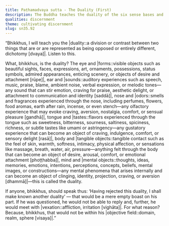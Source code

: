 ```yaml
---
title: Paṭhamadvaya sutta - The Duality (First)
description: The Buddha teaches the duality of the six sense bases and their respective objects.
qualities: discernment
theme: cultivating discernment
slug: sn35.92
---
```


“Bhikkhus, I will teach you the |duality::a division or contrast between two things that are or are represented as being opposed or entirely different, dichotomy [dvaya]|. Listen to this.

What, bhikkhus, is the duality? The eye and |forms::visible objects such as beautiful sights, faces, expressions, art, ornaments, possessions, status symbols, admired appearances, enticing scenery, or objects of desire and attachment [rūpe]|, ear and |sounds::auditory experiences such as speech, music, praise, blame, ambient noise, verbal expression, or melodic tones—any sound that can stir emotion, craving for praise, aesthetic delight, or attachment to communication and identity [saddā]|, nose and |odors::smells and fragrances experienced through the nose, including perfumes, flowers, food aromas, earth after rain, incense, or even stench—any olfactory experience that may evoke craving, aversion, nostalgia, comfort, or sensual pleasure [gandhā]|, tongue and |tastes::flavors experienced through the tongue such as sweetness, bitterness, sourness, saltiness, spiciness, richness, or subtle tastes like umami or astringency—any gustatory experience that can become an object of craving, indulgence, comfort, or sensory delight [rasā]|, body and |tangible objects::tangible contact such as the feel of skin, warmth, softness, intimacy, physical affection, or sensations like massage, breath, water, air, pressure—anything felt through the body that can become an object of desire, arousal, comfort, or emotional attachment [phoṭṭhabba]|, mind and |mental objects::thoughts, ideas, memories, emotions, intentions, perceptions, concepts, beliefs, mental images, or constructions—any mental phenomena that arises internally and can become an object of clinging, identity, projection, craving, or aversion [dhammā]|—this is called the duality.

If anyone, bhikkhus, should speak thus: ‘Having rejected this duality, I shall make known another duality’ — that would be a mere empty boast on his part. If he was questioned, he would not be able to reply and, further, he would meet with |vexation::affliction, irritation [vighāta]|. For what reason? Because, bhikkhus, that would not be within his |objective field::domain, realm, sphere [visaya]|.”